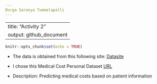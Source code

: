 ```yaml
---
Durga Saranya Tummalapalli
---
```


---
title: "Activity 2"
output: github_document
---

```r
knitr::opts_chunk$set(echo = TRUE)
```

- The data is obtained from this following site:
[Datasite](https://vitalflux.com/linear-regression-datasets-csv-excel/)
- I chose this Medical Cost Personal Dataset
[URL](https://raw.githubusercontent.com/stedy/Machine-Learning-with-R-datasets/master/insurance.csv)

- Description: Predicting medical costs based on patient information


